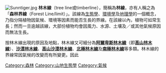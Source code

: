 {{unreferenced|time=2013-05-01T12:49:08+00:00}}
[[File:Sunntiger.jpg|thumb]]
'''林木線'''（tree line或timberline），簡稱為'''林線'''，亦有人稱之為「'''森林界線'''（Forest Line/limit）」。該線為[[生態學|生態學]]、[[環境學|環境學]]及[[地理學|地理學]]的一個概念，乃指分隔植物因氣候、環境等因素而能否生長的界線。在該線以內，植物可如常生長；然而一旦逾越該線，大部份植物均會因風力、水源、土壤及／或其他氣候原因而無法生長。

按林木線出現的原因及地點，林木線又可細分為'''[[阿爾卑斯林木線|阿爾卑斯林木線]]'''（即'''[[高山林木線|高山林木線]]'''）、'''[[沙漠林木線|沙漠林木線]]'''、'''[[高山沙漠林木線|高山沙漠林木線]]'''、'''[[北極林木線|北極林木線]]'''及'''[[南極林木線|南極林木線]]'''等多類。林木線的界線常因氣候的改變而有所變更。因此

[[Category:森林|Category:森林]]
[[Category:山地生態學|Category:山地生態學]]
[[Category:氣候|Category:氣候]]